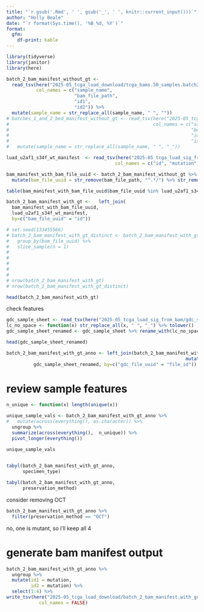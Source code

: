```yaml
---
title: "`r gsub('.Rmd', ' ', gsub('_', ' ', knitr::current_input()))`"
author: "Holly Beale"
date: "`r format(Sys.time(), '%B %d, %Y')`"
format: 
  gfm:
    df-print: kable
---
```


```r

library(tidyverse)
library(janitor)
library(here)

```


```r

batch_2_bam_manifest_without_gt <- 
  read_tsv(here("2025-05_tcga_luad_download/tcga_bams.50_samples.batch2.2025.05.29_16.01.35.txt"),
           col_names = c("sample_name",
                         "bam_file_path",
                         "id1",
                         "id2")) %>%
  mutate(sample_name = str_replace_all(sample_name, " ", ""))
# batches_1_and_2_bed_manifest_without_gt <- read_tsv(here("2025-05_tcga_luad_download/batches_1_and_2_bed_manifest.2025.05.29_22.26.44.txt"),
#                                                     col_names = c("sample_name",
#                                                                   "bed_file_path",
#                                                                   "id1",
#                                                                   "id2")) %>%
#   mutate(sample_name = str_replace_all(sample_name, " ", "_"))

luad_u2af1_s34f_wt_manifest  <- read_tsv(here("2025-05_tcga_luad_sig_from_bam/luad_u2af1_s34f_wt_manifest.tsv"),
                                        col_names = c("id", "mutation"))


```

```r

bam_manifest_with_bam_file_uuid <- batch_2_bam_manifest_without_gt %>%
  mutate(bam_file_uuid = str_remove(bam_file_path, "^.*/") %>% str_remove(".rna_seq.*$")) 

table(bam_manifest_with_bam_file_uuid$bam_file_uuid %in% luad_u2af1_s34f_wt_manifest$id)

batch_2_bam_manifest_with_gt <-   left_join(
  bam_manifest_with_bam_file_uuid,
  luad_u2af1_s34f_wt_manifest,
  by=c("bam_file_uuid" = "id"))

# set.seed(133455566)
# batch_2_bam_manifest_with_gt_distinct <- batch_2_bam_manifest_with_gt %>%
#   group_by(bam_file_uuid) %>%
#   slice_sample(n = 1)
# 
# 
# 
#   
# 
# nrow(batch_2_bam_manifest_with_gt) 
# nrow(batch_2_bam_manifest_with_gt_distinct)
```


```r

head(batch_2_bam_manifest_with_gt)

```

check features
```r

gdc_sample_sheet <- read_tsv(here("2025-05_tcga_luad_sig_from_bam/gdc_sample_sheet.2025-05-22.tsv"))
lc_no_space <- function(x) str_replace_all(x, " ", "_") %>% tolower()
gdc_sample_sheet_renamed <- gdc_sample_sheet %>% rename_with(lc_no_space)

head(gdc_sample_sheet_renamed)
```

```r
batch_2_bam_manifest_with_gt_anno <- left_join(batch_2_bam_manifest_with_gt %>%
                                                                  mutate(gdc_file_uuid = str_remove(sample_name, "^.*_")),
          gdc_sample_sheet_renamed, by=c("gdc_file_uuid" = "file_id"))


```


# review sample features
```r

n_unique <- function(x) length(unique(x))

unique_sample_vals <- batch_2_bam_manifest_with_gt_anno %>%
#   mutate(across(everything(), as.character)) %>%
  ungroup %>%
  summarize(across(everything(),  n_unique)) %>%
  pivot_longer(everything())

unique_sample_vals
  
```


```r
tabyl(batch_2_bam_manifest_with_gt_anno,
      specimen_type)

tabyl(batch_2_bam_manifest_with_gt_anno,
      preservation_method)
```

consider removing OCT
```r

batch_2_bam_manifest_with_gt_anno %>%
  filter(preservation_method == "OCT")
```

no, one is mutant, so i'll keep all 4

# generate bam manifest output

```r
batch_2_bam_manifest_with_gt_anno %>%
  ungroup %>%
  mutate(id1 = mutation,
         id2 = mutation) %>% 
  select(1:4) %>%
write_tsv(here("2025-05_tcga_luad_download/batch_2_bam_manifest.with_genotypes.2025.09.10_10.03.13.tsv"),
            col_names = FALSE)


```



